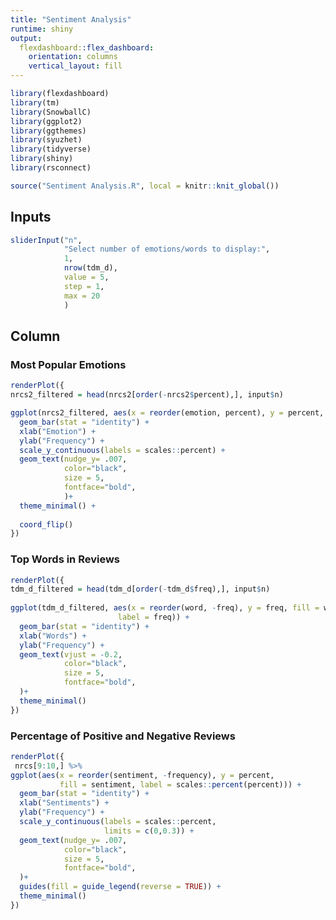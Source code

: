 ---
title: "Sentiment Analysis"
runtime: shiny
output: 
  flexdashboard::flex_dashboard:
    orientation: columns
    vertical_layout: fill
---


```{r setup, include=FALSE}

library(flexdashboard)
library(tm)
library(SnowballC)
library(ggplot2)
library(ggthemes)
library(syuzhet)
library(tidyverse)
library(shiny)
library(rsconnect)
```

```{r, include=FALSE}
source("Sentiment Analysis.R", local = knitr::knit_global())
```



Inputs {.sidebar}
-----------------------------------------------------------------------
```{r}
sliderInput("n", 
            "Select number of emotions/words to display:",
            1,
            nrow(tdm_d),
            value = 5,
            step = 1,
            max = 20
            )

```

Column 
-------------------------------------

### Most Popular Emotions

```{r}
renderPlot({
nrcs2_filtered = head(nrcs2[order(-nrcs2$percent),], input$n)

ggplot(nrcs2_filtered, aes(x = reorder(emotion, percent), y = percent, fill = emotion, label = scales::percent(percent))) +
  geom_bar(stat = "identity") +
  xlab("Emotion") + 
  ylab("Frequency") +
  scale_y_continuous(labels = scales::percent) +
  geom_text(nudge_y= .007,
            color="black",
            size = 5,
            fontface="bold",
            )+
  theme_minimal() +
  
  coord_flip()
})

```

### Top Words in Reviews

```{r}
renderPlot({
tdm_d_filtered = head(tdm_d[order(-tdm_d$freq),], input$n)
  
ggplot(tdm_d_filtered, aes(x = reorder(word, -freq), y = freq, fill = word,
                        label = freq)) +
  geom_bar(stat = "identity") +
  xlab("Words") + 
  ylab("Frequency") +
  geom_text(vjust = -0.2,
            color="black",
            size = 5,
            fontface="bold",
  )+
  theme_minimal()
})
```

### Percentage of Positive and Negative Reviews

```{r}
renderPlot({
 nrcs[9:10,] %>% 
ggplot(aes(x = reorder(sentiment, -frequency), y = percent, 
           fill = sentiment, label = scales::percent(percent))) +
  geom_bar(stat = "identity") +
  xlab("Sentiments") + 
  ylab("Frequency") +
  scale_y_continuous(labels = scales::percent,
                     limits = c(0,0.3)) +
  geom_text(nudge_y= .007,
            color="black",
            size = 5,
            fontface="bold",
  )+
  guides(fill = guide_legend(reverse = TRUE)) +
  theme_minimal()
})
```


